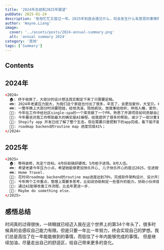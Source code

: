 ```yaml
---
title: '2024年总结和2025年展望'
pubDate: 2025-01-24
description: '匆匆忙忙又度过一年。2025年到底会遇见什么，将会发生什么有意思的事情呢？2024年已经落下帷幕，花点时间来回顾一下2024年的计划到底有没有完成。'
author: 'Wayne.Liang'
image:
  cover: '../assets/posts/2024-annual-summary.png'
  alt: 'annual summary 2024'
category: '其他'
tags: ['Summary']
---
```



## Contents

## 2024年

```html
<2024>
  🏠: 终于收房了，大部分的设计想法其实都定下来了只需要定稿。
  👪: 2024年老婆压力挺大，为我们这个家庭也付出了很多，辛苦了，会更加爱你，大宝贝。希望我在未来更努力点，给她创造更好的生活保障。
  👪: 一整年晚上大部分时间要陪娃，给他洗澡，陪他疯玩，放故事给他听，哄他入睡，爱你，小宝贝，希望你健康快乐的长大。
  🧑‍💻: 今年在工作中给社区single-spa的一个库贡献了一个PR，熟悉了开源项目如何贡献自己的力量，但是感觉精力有限，也还没有想好要深入哪一方面。需要学习的地方还有很多，希望今年能够更进一步。
  🧑‍💻: 今年要说对我工作帮助最大的确实是AI编程，给我提供了很多的帮助，减少了一部分重复的劳动。
  🧑‍💻: Shopify app 开发已经了解了整个生态。现在需要只是把剩下的app完成，看下能不能上架。去年的app开发进度完成了80%。但我还需要证明自己。
  🧑‍💻: roadmap backend的routine map 进度完成41%；
</2024>

```

## 2025年

```html
<2025>
  🏠: 等待装修，先定个目标。4月份前搞好硬改。5月柜子进场。8月入住。
  👪: 希望老婆今年压力小点，希望她能够更加快乐开心, 儿子快乐开心的度过2025，住进我们的新家。
  👪: Home Travel.
  🧑‍💻: 花时间roadmap backend的routine map进度达到70%，完成软件架构设计、设计开发原则、虚拟容器化等技、web服务、搜索引擎、消息队列的学习. 
  🧑‍💻: 今年两个工作重点，管理上需要多思考，比如说协助制定一些晋升的能力，协助小伙伴提升，第二点需要更深入的了解业务、多关注业务以及数据分析.
  🧑‍💻: 通过AI能够改善工作流程，比去年更进一步.
  👨🏻: Maybe do something else.
</2025>

```

## 感悟总结

时间真的过得很快，一转眼就已经迈入我在这个世界上的第34个年头了，很多时候真的会感叹自己能力有限。但是只要一年比一年努力，终会实现自己的梦想。我们总是高估了在一年能能做到的事情，而低估了十年内能够完成的事情。
但是继续加油，尽量走出自己的舒适区，给自己带来更多的变化。

<CountDown client:load />

